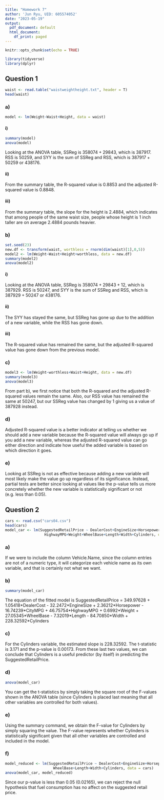 ```yaml
---
title: "Homework 7"
author: 'Jun Ryu, UID: 605574052'
date: "2023-05-19"
output:
  pdf_document: default
  html_document:
    df_print: paged
---
```


```r
knitr::opts_chunk$set(echo = TRUE)

library(tidyverse)
library(dplyr)
```

## Question 1

```r
waist <- read.table("waistweightheight.txt", header = T)
head(waist)
```

### a)

```r
model <- lm(Weight~Waist+Height, data = waist)
```

#### i)

```r
summary(model)
anova(model)
```

Looking at the ANOVA table, SSReg is $358074 + 29843$, which is 387917. RSS is 50259, and SYY is the sum of SSReg and RSS, which is $387917 + 50259$ or 438176.

#### ii)

From the summary table, the R-squared value is 0.8853 and the adjusted R-squared value is 0.8848.

#### iii)

From the summary table, the slope for the height is 2.4884, which indicates that among people of the same waist size, people whose height is 1 inch taller are on average 2.4884 pounds heavier.

### b)

```r
set.seed(23)
new.df <- transform(waist, worthless = rnorm(dim(waist)[1],0,5))
model2 <- lm(Weight~Waist+Height+worthless, data = new.df)
summary(model2)
anova(model2)
```

#### i)

Looking at the ANOVA table, SSReg is $358074 + 29843 + 12$, which is 387929. RSS is 50247, and SYY is the sum of SSReg and RSS, which is $387929 + 50247$ or 438176.

#### ii)

The SYY has stayed the same, but SSReg has gone up due to the addition of a new variable, while the RSS has gone down.

#### iii)

The R-squared value has remained the same, but the adjusted R-squared value has gone down from the previous model.

### c)

```r
model3 <- lm(Weight~worthless+Waist+Height, data = new.df)
summary(model3)
anova(model3)
```

From part b), we first notice that both the R-squared and the adjusted R-squared values remain the same. Also, our RSS value has remained the same at 50247, but our SSReg value has changed by 1 giving us a value of 387928 instead. 

### d)

Adjusted R-squared value is a better indicator at telling us whether we should add a new variable because the R-squared value will always go up if you add a new variable, whereas the adjusted R-squared value can go either direction and indicate how useful the added variable is based on which direction it goes.

### e)

Looking at SSReg is not as effective because adding a new variable will most likely make the value go up regardless of its significance. Instead, partial tests are better since looking at values like the p-value tells us more concretely whether the new variable is statistically significant or not (e.g. less than 0.05).

## Question 2

```r
cars <- read.csv("cars04.csv")
head(cars)
model_car <- lm(SuggestedRetailPrice ~ DealerCost+EngineSize+Horsepower+CityMPG+
                  HighwayMPG+Weight+WheelBase+Length+Width+Cylinders, data = cars)
```

### a)

If we were to include the column Vehicle.Name, since the column entries are not of a numeric type, it will categorize each vehicle name as its own variable, and that is certainly not what we want.

### b)

```r
summary(model_car)
```

The equation of the fitted model is SuggestedRetailPrice = 349.97628 + 1.05418\*DealerCost - 32.2472\*EngineSize + 2.36212\*Horsepower - 16.74239\*CityMPG + 46.75754\*HighwayMPG + 0.6992\*Weight + 27.05345\*WheelBase - 7.32019\*Length - 84.70850\*Width + 228.32592\*Cylinders

### c)

For the Cylinders variable, the estimated slope is 228.32592. The t-statistic is 3.171 and the p-value is 0.00173. From these last two values, we can conclude that Cylinders is a useful predictor (by itself) in predicting the SuggestedRetailPrice.

### d)

```r
anova(model_car)
```

You can get the t-statistics by simply taking the square root of the F-values shown in the ANOVA table (since Cylinders is placed last meaning that all other variables are controlled for both values).

### e)

Using the summary command, we obtain the F-value for Cylinders by simply squaring the value. The F-value represents whether Cylinders is statistically significant given that all other variables are controlled and included in the model.

### f)

```r
model_reduced <- lm(SuggestedRetailPrice ~ DealerCost+EngineSize+Horsepower+Weight+
                      WheelBase+Length+Width+Cylinders, data = cars)
anova(model_car, model_reduced)
```

Since our p-value is less than 0.05 (0.02165), we can reject the null hypothesis that fuel consumption has no affect on the suggested retail price. 
































































